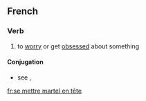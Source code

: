 ==French==

===Verb===
{{fr-verb}}

# {{context|idiomatic|rare|lang=fr}} to [[worry]] or get [[obsess]]ed about something

====Conjugation====
* see {{term|se|lang=fr}}, {{term|mettre|lang=fr}}

[[fr:se mettre martel en tête]]